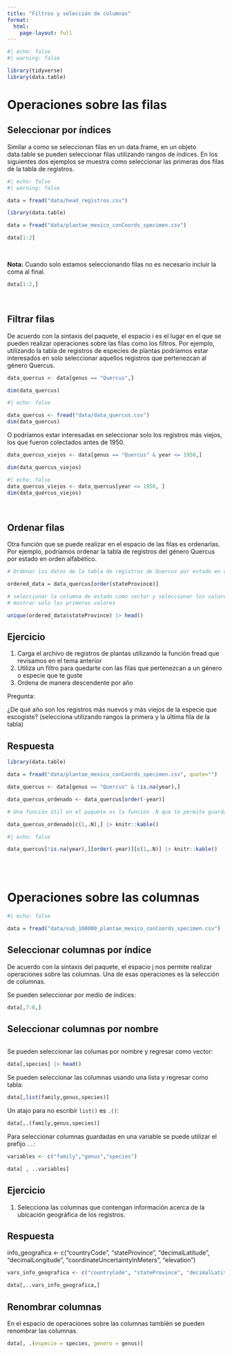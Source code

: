 ```yaml
---
title: "Filtros y selección de columnas"
format: 
  html:
    page-layout: full 
---
```


```r
#| echo: false
#| warning: false

library(tidyverse)
library(data.table)
```

# Operaciones sobre las filas

## Seleccionar por índices

Similar a como se seleccionan filas en un data.frame, en un objeto data.table se pueden seleccionar filas utilizando rangos de índices. En los siguientes dos ejemplos se muestra como seleccionar las primeras dos filas de la tabla de registros. 

```r
#| echo: false
#| warning: false

data = fread("data/head_registros.csv")
```

```.r
library(data.table)

data = fread("data/plantae_mexico_conCoords_specimen.csv")
```

```r
data[1:2] 
```

<br>

**Nota:** Cuando solo estamos seleccionando filas no es necesario incluir la coma al final.

```r
data[1:2,] 
```

<br>

## Filtrar filas

De acuerdo con la sintaxis del paquete, el espacio i es el lugar en el que se pueden realizar operaciones sobre las filas como los filtros. Por ejemplo, utilizando la tabla de registros de especies de plantas podríamos estar interesados en solo seleccionar aquellos registros que pertenezcan al género Quercus. 

```.r
data_quercus <- data[genus == "Quercus",] 

dim(data_quercus)
```

```r
#| echo: false

data_quercus <- fread("data/data_quercus.csv")
dim(data_quercus)

```

O podríamos estar interesadas en seleccionar solo los registros más viejos, los que fueron colectados antes de 1950. 

```.r
data_quercus_viejos <- data[genus == "Quercus" & year <= 1950,]

dim(data_quercus_viejos)
```

```r
#| echo: false
data_quercus_viejos <- data_quercus[year <= 1950, ]
dim(data_quercus_viejos)
```


<br>

## Ordenar filas

Otra función que se puede realizar en el espacio de las filas es ordenarlas. Por ejemplo, podríamos ordenar la tabla de registros del género Quercus por estado en orden alfabético.

```r
# Ordenar los datos de la tabla de registros de Quercus por estado en orden alfabetico

ordered_data = data_quercus[order(stateProvince)]

# seleccionar la columna de estado como vector y seleccionar los valores únicos
# mostrar solo los primeros valores

unique(ordered_data$stateProvince) |> head()
```

::: {.callout-note collapse="true"}
## Ejercicio

1. Carga el archivo de registros de plantas utilizando la función fread que revisamos en el tema anterior
2. Utiliza un filtro para quedarte con las filas que pertenezcan a un género o especie que te guste
3. Ordena de manera descendente por año

Pregunta:

¿De qué año son los registros más nuevos y más viejos de la especie que escogiste? (selecciona utilizando rangos la primera y la última fila de la tabla)
::: 

::: {.callout-note collapse="true"}
## Respuesta

```.r
library(data.table)

data = fread("data/plantae_mexico_conCoords_specimen.csv", quote="")

data_quercus <- data[genus == "Quercus" & !is.na(year),] 

data_quercus_ordenado <- data_quercus[order(-year)] 

# Una función útil en el paquete es la función .N que te permite guardar el número de observaciones en el grupo actual. En este caso solo tenemos un solo grupo y por lo tanto guarda el número de filas en la tabla.

data_quercus_ordenado[c(1,.N),] |> knitr::kable()

```

```r
#| echo: false

data_quercus[!is.na(year),][order(-year)][c(1,.N)] |> knitr::kable()
```
:::

<br>
<br>

# Operaciones sobre las columnas

```r
#| echo: false

data = fread("data/sub_100000_plantae_mexico_conCoords_specimen.csv")

```

## Seleccionar columnas por índice

De acuerdo con la sintaxis del paquete, el espacio j nos permite realizar operaciones sobre las columnas. Una de esas operaciones es la selección de columnas. 

Se pueden seleccionar por medio de índices:

```r
data[,7:8,]
```


## Seleccionar columnas por nombre
```r

```

Se pueden seleccionar las columas por nombre y regresar como vector:

```r
data[,species] |> head()
```

Se pueden seleccionar las columnas usando una lista y regresar como tabla:

```r
data[,list(family,genus,species)]
```

Un atajo para no escribir `list()` es `.()`:

```r
data[,.(family,genus,species)]
```

Para seleccionar columnas guardadas en una variable se puede utilizar el prefijo `..`:

```r
variables <- c("family","genus","species")

data[ , ..variables]
```

::: {.callout-note collapse="true"}
## Ejercicio

1. Selecciona las columnas que contengan información acerca de la ubicación geográfica de los registros.
:::

::: {.callout-note collapse="true"}
## Respuesta

info_geografica <- c("countryCode", "stateProvince", "decimalLatitude", "decimalLongitude", "coordinateUncertaintyInMeters", "elevation")

```r
vars_info_geografica <- c("countryCode", "stateProvince", "decimalLatitude", "decimalLongitude", "coordinateUncertaintyInMeters", "elevation")

data[,..vars_info_geografica,]
```

:::

## Renombrar columnas

En el espacio de operaciones sobre las columnas también se pueden renombrar las columnas. 

```r
data[, .(especie = species, genero = genus)]
```


